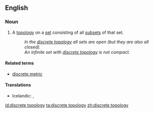 ==English==

===Noun===
{{en-noun|head=[[discrete]] [[topology]]|discrete topologies}}

# {{lb|en|topology}} A [[topology]] on a [[set]] consisting of all [[subset]]s of that set.
#: ''In the [[discrete topology]] all sets are open (but they are also all closed).''
#: ''An infinite set with [[discrete topology]] is not compact. ''

====Related terms====
* [[discrete metric]]

====Translations====
{{trans-top|topology on a set consisting of all subsets of that set}}
* Icelandic: {{t|is|sundurlaust grannmynstur|n}}, {{t|is|strjált grannmynstur|n}}
{{trans-mid}}
{{trans-bottom}}

[[id:discrete topology]]
[[ta:discrete topology]]
[[zh:discrete topology]]